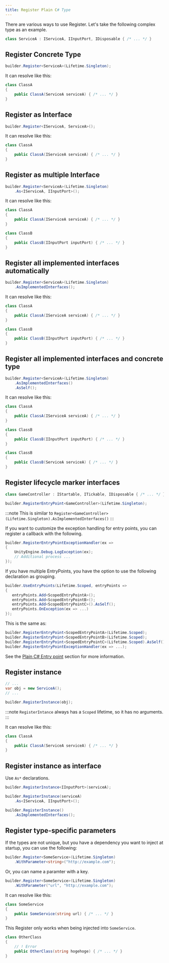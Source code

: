 ```yaml
---
title: Register Plain C# Type
---
```


There are various ways to use Register.
Let's take the following complex type as an example.

```csharp
class ServiceA : IServiceA, IInputPort, IDisposable { /* ... */ }
```

## Register Concrete Type

```cs
builder.Register<ServiceA>(Lifetime.Singleton);
```

It can resolve like this:

```csharp
class ClassA
{
    public ClassA(ServiceA serviceA) { /* ... */ }
}
```

## Register as Interface

```csharp
builder.Register<IServiceA, ServiceA>();
```

It can resolve like this:

```csharp
class ClassA
{
    public ClassA(IServiceA serviceA) { /* ... */ }
}
```

## Register as multiple Interface

```csharp
builder.Register<ServiceA>(Lifetime.Singleton)
    .As<IServiceA, IInputPort>();
```

It can resolve like this:

```csharp
class ClassA
{
    public ClassA(IServiceA serviceA) { /* ... */ }
}

class ClassB
{
    public ClassB(IInputPort inputPort) { /* ... */ }
}
```

## Register all implemented interfaces automatically

```csharp
builder.Register<ServiceA>(Lifetime.Singleton)
    .AsImplementedInterfaces();
```

It can resolve like this:

```csharp
class ClassA
{
    public ClassA(IServiceA serviceA) { /* ... */ }
}

class ClassB
{
    public ClassB(IInputPort inputPort) { /* ... */ }
}
```

## Register all implemented interfaces and concrete type

```csharp
builder.Register<ServiceA>(Lifetime.Singleton)
    .AsImplementedInterfaces()
    .AsSelf();
```

It can resolve like this:

```csharp
class ClassA
{
    public ClassA(IServiceA serviceA) { /* ... */ }
}

class ClassB
{
    public ClassB(IInputPort inputPort) { /* ... */ }
}

class ClassB
{
    public ClassB(ServiceA serviceA) { /* ... */ }
}
```

## Register lifecycle marker interfaces

```csharp
class GameController : IStartable, ITickable, IDisposable { /* ... */ }
```

```csharp
builder.RegisterEntryPoint<GameController>(Lifetime.Singleton);
```

:::note
This is similar to `Register<GameController>(Lifetime.Singleton).AsImplementedInterfaces()`
:::

If you want to customize the exception handling for entry points, you can register a callback with the following.

```csharp
builder.RegisterEntryPointExceptionHandler(ex =>
{
    UnityEngine.Debug.LogException(ex);
    // Additional process ...
});
```

If you have multiple EntryPoints, you have the option to use the following declaration as grouping.

```csharp
builder.UseEntryPoints(Lifetime.Scoped, entryPoints =>
{
   entryPoints.Add<ScopedEntryPointA>();
   entryPoints.Add<ScopedEntryPointB>();
   entryPoints.Add<ScopedEntryPointC>().AsSelf();
   entryPoints.OnException(ex => ...)
});
```

This is the same as:

```csharp
builder.RegisterEntryPoint<ScopedEntryPointA>(Lifetime.Scoped);
builder.RegisterEntryPoint<ScopedEntryPointB>(Lifetime.Scoped);
builder.RegisterEntryPoint<ScopedEntryPointC>(Lifetime.Scoped).AsSelf();
builder.RegisterEntryPointExceptionHandler(ex => ...);
```

See the [Plain C# Entry point](../integrations/entrypoint) section for more information.

## Register instance

```csharp
// ...
var obj = new ServiceA();
// ...

builder.RegisterInstance(obj);
```

:::note
`RegisterIntance` always has a `Scoped` lifetime, so it has no arguments.
:::

It can resolve like this:

```csharp
class ClassA
{
    public ClassA(ServiceA serviceA) { /* ... */ }
}
```

##  Register instance as interface

Use `As*` declarations.

```csharp
builder.RegisterInstance<IInputPort>(serviceA);

builder.RegisterInstance(serviceA)
    .As<IServiceA, IInputPort>();

builder.RegisterInstance()
    .AsImplementedInterfaces();
```

## Register type-specific parameters

If the types are not unique, but you have a dependency you want to inject at startup, you can use the following:

```csharp
builder.Register<SomeService>(Lifetime.Singleton)
    .WithParameter<string>("http://example.com");
```

Or, you can name a paramter with a key.

```csharp
builder.Register<SomeService>(Lifetime.Singleton)
    .WithParameter("url", "http://example.com");
```

It can resolve like this:


```csharp
class SomeService
{
    public SomeService(string url) { /* ... */ }
}
```

This Register only works when being injected into `SomeService`.

```csharp
class OtherClass
{
    // ! Error
    public OtherClass(string hogehoge) { /* ... */ }
}
```
